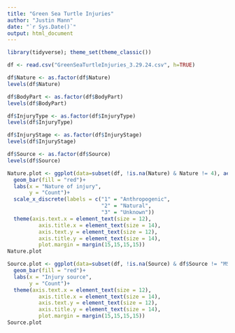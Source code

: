 ```yaml
---
title: "Green Sea Turtle Injuries"
author: "Justin Mann"
date: "`r Sys.Date()`"
output: html_document
---
```


```r
library(tidyverse); theme_set(theme_classic())
```

```r
df <- read.csv("GreenSeaTurtleInjuries_3.29.24.csv", h=TRUE)
```

```r
df$Nature <- as.factor(df$Nature)
levels(df$Nature)

df$BodyPart <- as.factor(df$BodyPart)
levels(df$BodyPart)

df$InjuryType <- as.factor(df$InjuryType)
levels(df$InjuryType)

df$InjuryStage <- as.factor(df$InjuryStage)
levels(df$InjuryStage)

df$Source <- as.factor(df$Source)
levels(df$Source)
```

```r
Nature.plot <- ggplot(data=subset(df, !is.na(Nature) & Nature != 4), aes(x=Nature))+
  geom_bar(fill = "red")+
  labs(x = "Nature of injury", 
       y = "Count")+
  scale_x_discrete(labels = c("1" = "Anthropogenic",
                              "2" = "Natural",
                              "3" = "Unknown"))
  theme(axis.text.x = element_text(size = 12),
          axis.title.x = element_text(size = 14),
          axis.text.y = element_text(size = 12),
          axis.title.y = element_text(size = 14),
          plot.margin = margin(15,15,15,15))
Nature.plot
```


```r
Source.plot <- ggplot(data=subset(df, !is.na(Source) & df$Source != "MS"), aes(x=Source))+
  geom_bar(fill = "red")+
  labs(x = "Injury source", 
       y = "Count")+
  theme(axis.text.x = element_text(size = 12),
          axis.title.x = element_text(size = 14),
          axis.text.y = element_text(size = 12),
          axis.title.y = element_text(size = 14),
          plot.margin = margin(15,15,15,15))
Source.plot
```


